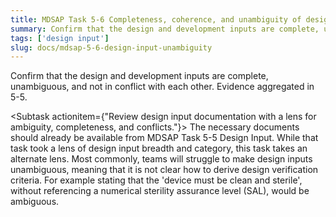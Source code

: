 ```yaml
---
title: MDSAP Task 5-6 Completeness, coherence, and unambiguity of design and development input
summary: Confirm that the design and development inputs are complete, unambiguous, and not in conflict with each other.
tags: ['design input']
slug: docs/mdsap-5-6-design-input-unambiguity
---
```


<RegLang>
Confirm that the design and development inputs are complete, unambiguous, and not in conflict with each other.
</RegLang>
<QdocList docs={['design traceablity matrix']}/>

<ReportLang>
Evidence aggregated in 5-5. 
</ReportLang>

<Subtask actionitem={"Review design input documentation with a lens for ambiguity, completeness, and conflicts."}>
The necessary documents should already be available from <QLink>MDSAP Task 5-5 Design Input</QLink>. While that task took a lens of design input breadth and category, this task takes an alternate lens.
Most commonly, teams will struggle to make design inputs unambiguous, meaning that it is not clear how to derive design verification criteria.  For example stating that the 'device must be clean and sterile', without referencing a numerical sterility assurance level (SAL), would be ambiguous.
</Subtask>



